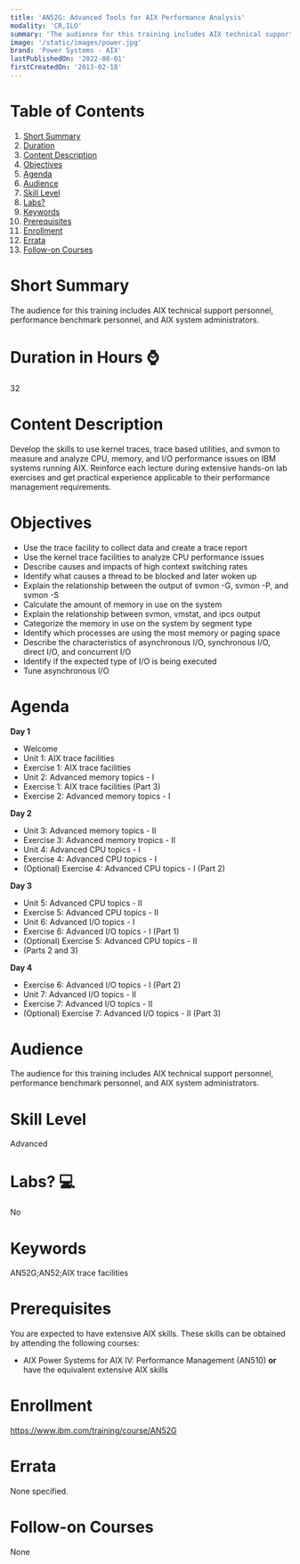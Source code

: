 ```yaml
---
title: 'AN52G: Advanced Tools for AIX Performance Analysis'
modality: 'CR,ILO'
summary: 'The audience for this training includes AIX technical support personnel, performance benchmark personnel, and AIX system administrators. '
image: '/static/images/power.jpg'
brand: 'Power Systems - AIX'
lastPublishedOn: '2022-08-01'
firstCreatedOn: '2013-02-18'
---
```

# Table of Contents
1.  [Short Summary](#short-summary)
2.  [Duration](#duration-in-hours-)
3.  [Content Description](#content-description)
4.  [Objectives](#objectives)
5.  [Agenda](#agenda)
6.  [Audience](#audience)
7.  [Skill Level](#skill-level)
8.  [Labs?](#labs-)
9.  [Keywords](#keywords)
10. [Prerequisites](#prerequisites)
11. [Enrollment](#enrollment)
12. [Errata](#errata)
13. [Follow-on Courses](#follow-on-courses)

# Short Summary
The audience for this training includes AIX technical support personnel, performance benchmark personnel, and AIX system administrators. 

# Duration in Hours ⌚
32

# Content Description
Develop the skills to use kernel traces, trace based utilities, and svmon to measure and analyze CPU, memory, and I/O performance issues on IBM systems running AIX. Reinforce each lecture during extensive hands-on lab exercises and get practical experience applicable to their performance management requirements.



# Objectives
* Use the trace facility to collect data and create a trace report
* Use the kernel trace facilities to analyze CPU performance issues
* Describe causes and impacts of high context switching rates
* Identify what causes a thread to be blocked and later woken up
* Explain the relationship between the output of svmon -G, svmon -P, and svmon -S
* Calculate the amount of memory in use on the system
* Explain the relationship between svmon, vmstat, and ipcs output
* Categorize the memory in use on the system by segment type
* Identify which processes are using the most memory or paging space
* Describe the characteristics of asynchronous I/O, synchronous I/O, direct I/O, and concurrent I/O
* Identify if the expected type of I/O is being executed
* Tune asynchronous I/O


# Agenda
**Day 1** 

* Welcome
* Unit 1: AIX trace facilities
* Exercise 1: AIX trace facilities
* Unit 2: Advanced memory topics - I
* Exercise 1: AIX trace facilities (Part 3)
* Exercise 2: Advanced memory topics - I

**Day 2**

* Unit 3: Advanced memory topics - II
* Exercise 3: Advanced memory tropics - II
* Unit 4: Advanced CPU topics - I
* Exercise 4: Advanced CPU topics - I
* (Optional) Exercise 4: Advanced CPU topics - I (Part 2)

**Day 3**

* Unit 5: Advanced CPU topics - II
* Exercise 5: Advanced CPU topics - II
* Unit 6: Advanced I/O topics - I
* Exercise 6: Advanced I/O topics - I (Part 1)
* (Optional) Exercise 5: Advanced CPU topics - II
* (Parts 2 and 3)

**Day 4**

* Exercise 6: Advanced I/O topics - I (Part 2)
* Unit 7: Advanced I/O topics - II
* Exercise 7: Advanced I/O topics - II
* (Optional) Exercise 7: Advanced I/O topics - II (Part 3)


# Audience
The audience for this training includes AIX technical support personnel, performance benchmark personnel, and AIX system administrators.



# Skill Level
Advanced            

# Labs? 💻
No

# Keywords
AN52G;AN52;AIX trace facilities

# Prerequisites
You are expected to have extensive AIX skills. These skills can be obtained by attending the following courses:


* AIX Power Systems for AIX IV: Performance Management (AN510) **or** have the equivalent extensive AIX skills


# Enrollment
https://www.ibm.com/training/course/AN52G

# Errata
None specified.

# Follow-on Courses
None

